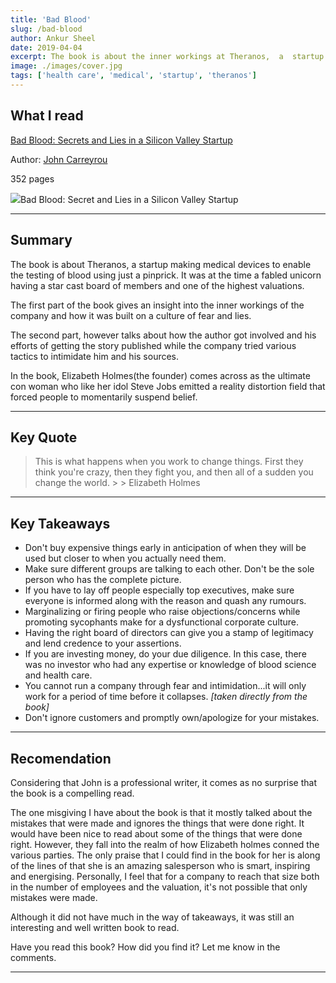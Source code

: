```yaml
---
title: 'Bad Blood'
slug: /bad-blood
author: Ankur Sheel
date: 2019-04-04
excerpt: The book is about the inner workings at Theranos,  a  startup making medical devices to enable the testing of blood using just a pinprick.
image: ./images/cover.jpg
tags: ['health care', 'medical', 'startup', 'theranos']
---
```


## What I read

[Bad Blood: Secrets and Lies in a Silicon Valley Startup](https://www.amazon.com/Bad-Blood-Secrets-Silicon-Startup/dp/152473165X)

Author: [John Carreyrou](https://en.wikipedia.org/wiki/John_Carreyrou)

352 pages

![](./images/cover.jpg)Bad Blood: Secret and Lies in a Silicon Valley Startup

---

## Summary

The book is about Theranos, a startup making medical devices to enable the testing of blood using just a pinprick. It was at the time a fabled unicorn having a star cast board of members and one of the highest valuations.

The first part of the book gives an insight into the inner workings of the company and how it was built on a culture of fear and lies.

The second part, however talks about how the author got involved and his efforts of getting the story published while the company tried various tactics to intimidate him and his sources.

In the book, Elizabeth Holmes(the founder) comes across as the ultimate con woman who like her idol Steve Jobs emitted a reality distortion field that forced people to momentarily suspend belief.

---

## Key Quote

<blockquote>
    This is what happens when you work to change things. First they think you're crazy, then they fight you, and then
    all of a sudden you change the world. > > Elizabeth Holmes
</blockquote>

---

## Key Takeaways

-   Don't buy expensive things early in anticipation of when they will be used but closer to when you actually need them.
-   Make sure different groups are talking to each other. Don't be the sole person who has the complete picture.
-   If you have to lay off people especially top executives, make sure everyone is informed along with the reason and quash any rumours.
-   Marginalizing or firing people who raise objections/concerns while promoting sycophants make for a dysfunctional corporate culture.
-   Having the right board of directors can give you a stamp of legitimacy and lend credence to your assertions.
-   If you are investing money, do your due diligence. In this case, there was no investor who had any expertise or knowledge of blood science and health care.
-   You cannot run a company through fear and intimidation...it will only work for a period of time before it collapses. _[taken directly from the book]_
-   Don't ignore customers and promptly own/apologize for your mistakes.

---

## Recomendation

Considering that John is a professional writer, it comes as no surprise that the book is a compelling read.

The one misgiving I have about the book is that it mostly talked about the mistakes that were made and ignores the things that were done right. It would have been nice to read about some of the things that were done right. However, they fall into the realm of how Elizabeth holmes conned the various parties. The only praise that I could find in the book for her is along of the lines of that she is an amazing salesperson who is smart, inspiring and energising. Personally, I feel that for a company to reach that size both in the number of employees and the valuation, it's not possible that only mistakes were made.

Although it did not have much in the way of takeaways, it was still an interesting and well written book to read.

Have you read this book? How did you find it? Let me know in the comments.

---
